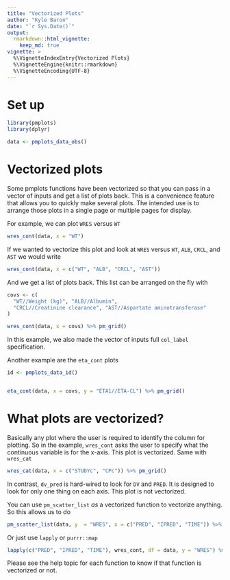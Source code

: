 ```yaml
---
title: "Vectorized Plots"
author: "Kyle Baron"
date: "`r Sys.Date()`"
output: 
  rmarkdown::html_vignette: 
    keep_md: true
vignette: >
  %\VignetteIndexEntry{Vectorized Plots}
  %\VignetteEngine{knitr::rmarkdown}
  %\VignetteEncoding{UTF-8}
---
```



# Set up
```r
library(pmplots)
library(dplyr)

data <- pmplots_data_obs()
```


# Vectorized plots

Some pmplots functions have been vectorized so that you can pass in 
a vector of inputs and get a list of plots back.  This is a convenience 
feature that allows you to quickly make several plots.  The intended use
is to arrange those plots in a single page or multiple pages for display.

For example, we can plot `WRES` versus `WT`
```r
wres_cont(data, x = "WT")
```

If we wanted to vectorize this plot and look at `WRES` versus
`WT`, `ALB`, `CRCL`, and `AST` we would write

```r
wres_cont(data, x = c("WT", "ALB", "CRCL", "AST"))
```

And we get a list of plots back.  This list can be arranged on the fly with
```r
covs <- c(
  "WT//Weight (kg)", "ALB//Albumin", 
  "CRCL//Creatinine clearance", "AST//Aspartate aminotransferase"
)

wres_cont(data, x = covs) %>% pm_grid()
```


In this example, we also made the vector of inputs full `col_label` specification.

Another example are the `eta_cont` plots

```r
id <- pmplots_data_id()


eta_cont(data, x = covs, y = "ETA1//ETA-CL") %>% pm_grid()
```



# What plots are vectorized?

Basically any plot where the user is required to identify the column 
for plotting.  So in the example, `wres_cont` asks the user to specify 
what the continuous variable is for the x-axis.  This plot is vectorized. 
Same with `wres_cat`

```r
wres_cat(data, x = c("STUDYc", "CPc")) %>% pm_grid()
```


In contrast, `dv_pred` is hard-wired to look for `DV` and `PRED`.  It is 
designed to look for only one thing on each axis.  This plot is not vectorized.

You can use `pm_scatter_list` _as_ a vectorized function to vectorize
anything.  So this allows us to do

```r
pm_scatter_list(data, y  = "WRES", x = c("PRED", "IPRED", "TIME")) %>% pm_grid()
```

Or just use `lapply` or  `purrr::map`

```r
lapply(c("PRED", "IPRED", "TIME"), wres_cont, df = data, y = "WRES") %>% pm_grid()
```



Please see the help topic for each function to know if that 
function is vectorized or not.  


